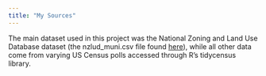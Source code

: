 ```yaml
---
title: "My Sources"
---
```


The main dataset used in this project was the National Zoning and Land Use Database dataset (the nzlud_muni.csv file found [here](https://github.com/mtmleczko/nzlud)), while all other data come from varying US Census polls accessed through R's tidycensus library.